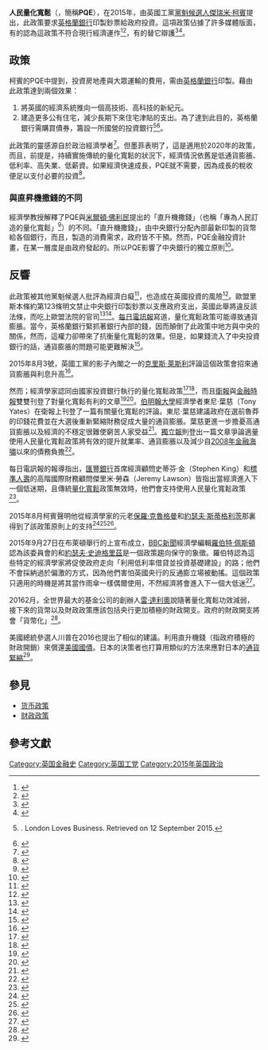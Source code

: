 {{Orphan|time=2017-08-28T02:22:30+00:00}}

'''人民量化寬鬆'''（{{lang|en|People's Quantitative Easing}}，簡稱'''PQE'''），在2015年，由英國工黨[[2015年工党_(英国)领袖选举|黨魁候選人]][[杰里米·科爾賓|傑瑞米·柯賓]]提出，此政策要求[[英格蘭銀行|英格蘭銀行]]印製鈔票給政府投資。這項政策佔據了許多媒體版面，有的認為這政策不符合現行經濟運作<ref>{{cite news|url=https://www.theguardian.com/politics/2015/aug/13/yvette-cooper-jeremy-corbyn-policies-not-credible-labour|title=Yvette Cooper says Labour rival Jeremy Corbyn's policies not credible or radical|last=|first=|date=2015-08-13|work=The Guardian|access-date=|via=|archive-date=2020-11-28|archive-url=https://web.archive.org/web/20201128112355/https://www.theguardian.com/politics/2015/aug/13/yvette-cooper-jeremy-corbyn-policies-not-credible-labour|dead-url=no}}</ref><ref>{{cite news |url=http://www.bbc.co.uk/news/business-33884836 |title=Would Corbyn's 'QE for people' float or sink Britain? |work=BBC News |date=2015-08-12 |accessdate=2016-12-24 |archive-date=2015-08-18 |archive-url=https://web.archive.org/web/20150818102547/http://www.bbc.co.uk/news/business-33884836 |dead-url=no }}</ref>，有的替它辯護<ref>{{cite news|url=https://www.theguardian.com/politics/2015/aug/14/the-labour-party-stands-at-a-crossroads|title=The Labour party stands at a crossroads|last=|first=|date=2015-08-14|work=The Guardian|access-date=|via=|archive-date=2019-12-23|archive-url=https://web.archive.org/web/20191223004738/https://www.theguardian.com/politics/2015/aug/14/the-labour-party-stands-at-a-crossroads|dead-url=no}}</ref><ref>{{cite news|url=https://www.theguardian.com/commentisfree/2015/sep/04/corbynomics-radical-mainstream-economic-orthodoxy|title=Corbynomics sounds subversive, but maybe not for long|last=Clark|first=Tom|date=2015-09-04|work=The Guardian|access-date=|via=|archive-date=2020-11-08|archive-url=https://web.archive.org/web/20201108110325/http://www.theguardian.com/commentisfree/2015/sep/04/corbynomics-radical-mainstream-economic-orthodoxy|dead-url=no}}</ref>。

==政策==
柯賓的PQE中提到，投資房地產與大眾運輸的費用，需由[[英格蘭銀行|英格蘭銀行]]印製。藉由此政策達到兩個效果：
#將英國的經濟系統推向一個高技術、高科技的新紀元。
#建造更多公有住宅，減少長期下來住宅津貼的支出。為了達到此目的，英格蘭銀行需購買債券，籌設一所國營的投資銀行<ref>{{cite web |url=http://www.londonlovesbusiness.com/business-news/politics/corbynomics-what-on-earth-is-jeremy-corbyns-economic-policy/10787.article |title=Corbynomics - what on earth is Jeremy Corbyn's economic policy? |accessdate=2016-12-24 |archive-date=2015-09-11 |archive-url=https://web.archive.org/web/20150911032546/http://www.londonlovesbusiness.com/business-news/politics/corbynomics-what-on-earth-is-jeremy-corbyns-economic-policy/10787.article |dead-url=yes }}. London Loves Business. Retrieved on 12 September 2015.</ref><ref name=telegraph-20150913>{{cite news |url=http://www.telegraph.co.uk/finance/economics/11862318/What-are-we-to-think-of-Jeremy-Corbyns-peoples-QE.html |title=What are we to think of Jeremy Corbyn's 'people's QE'? |first=Roger |last=Bootle |authorlink=Roger Bootle |newspaper=Daily Telegraph |date=2015-09-13 |accessdate=2015-09-17 |archive-date=2020-11-08 |archive-url=https://web.archive.org/web/20201108092411/http://www.telegraph.co.uk/finance/economics/11862318/What-are-we-to-think-of-Jeremy-Corbyns-peoples-QE.html |dead-url=no }}</ref>。

此政策的靈感源自於政治經濟學者{{tsl|en|Richard Murphy (political economist)|理查·墨菲 (政經學家)|理查·墨菲}}<ref name="guardian-20150922">{{cite news |url=https://www.theguardian.com/politics/2015/sep/22/richard-murphy-corbynomics-tax-social-housing-britain |title=Can Corbynomics guru Richard Murphy fix Britain? |author=Zoe Williams |newspaper=The Guardian |date=2015-09-22 |accessdate=2015-09-23 |archive-date=2020-12-05 |archive-url=https://web.archive.org/web/20201205010740/https://www.theguardian.com/politics/2015/sep/22/richard-murphy-corbynomics-tax-social-housing-britain |dead-url=no }}</ref>。但墨菲表明了，這是適用於2020年的政策，而且，前提是，持續實施傳統的量化寬鬆的狀況下，經濟情況依舊是低通貨膨脹、低利率、高失業、低薪資。如果經濟快速成長，PQE就不需要，因為成長的稅收便足以支付必要的投資<ref name=theaccountant-20150824>{{cite news |url=http://www.theaccountant-online.com/features/corbynomics-everything-you-always-wanted-to-know-about-it-explained-by-richard-murphy-4654295/ |title=Corbynomics: Everything you always wanted to know about it, explained by Richard Murphy |author=Carlos Martin Tornero |newspaper=The Accountant |date=2015-08-24 |accessdate=2015-09-26 |archive-date=2017-05-30 |archive-url=https://web.archive.org/web/20170530182038/http://www.theaccountant-online.com/features/corbynomics-everything-you-always-wanted-to-know-about-it-explained-by-richard-murphy-4654295/ |dead-url=no }}</ref>。

===與直昇機撒錢的不同===

經濟學教授{{tsl|en|Simon Wren-Lewis|西蒙·雷恩路易斯}}解釋了PQE與[[米爾頓·佛利民|米爾頓·佛利民]]提出的「直升機撒錢」（也稱「專為人民訂造的量化寬鬆」<ref>{{Cite web|url=http://blogs.reuters.com/anatole-kaletsky/2012/08/01/how-about-quantitative-easing-for-the-people/|title=How about quantitative easing for the people?|last=Kaletsky|first=Anatole|date=2012-08-01|website=Reuters Blogs|publisher=|access-date=2016-10-06|archive-date=2013-05-28|archive-url=https://web.archive.org/web/20130528204341/http://blogs.reuters.com/anatole-kaletsky/2012/08/01/how-about-quantitative-easing-for-the-people/|dead-url=no}}</ref>）的不同。「直升機撒錢」，由中央銀行分配內部最新印製的貨幣給各個銀行，而且，製造的消費需求，政府皆不干預。然而，PQE金融投資計畫，在某一層度是由政府發起的。所以PQE影響了中央銀行的獨立原則<ref name=srw-20150816>{{cite web |url=http://mainlymacro.blogspot.co.uk/2015/08/peoples-qe-and-corbyns-qe.html |title=People's QE and Corbyn's QE |author={{tsl|en|Simon Wren-Lewis||Simon Wren-Lewis}} |publisher=mainly macro |date=2015-08-16 |accessdate=2015-09-20 |archive-date=2017-12-08 |archive-url=https://web.archive.org/web/20171208171243/https://mainlymacro.blogspot.co.uk/2015/08/peoples-qe-and-corbyns-qe.html |dead-url=no }}</ref>。

== 反響 ==
此政策被其他黨魁候選人批評為經濟白癡<ref>{{cite news|url=https://www.theguardian.com/politics/2015/aug/13/yvette-cooper-jeremy-corbyn-policies-not-credible-labour|title=Yvette Cooper says Labour rival Jeremy Corbyn's policies not credible or radical|accessdate=2016-12-24|archive-date=2020-11-28|archive-url=https://web.archive.org/web/20201128112355/https://www.theguardian.com/politics/2015/aug/13/yvette-cooper-jeremy-corbyn-policies-not-credible-labour|dead-url=no}}</ref>，也造成在英國投資的風險<ref>{{cite news|url=http://www.bbc.co.uk/news/business-33884836|title=Would Corbyn's 'QE for people' float or sink Britain?|date=2015-08-12|work=BBC News|accessdate=2016-12-24|archive-date=2015-08-18|archive-url=https://web.archive.org/web/20150818102547/http://www.bbc.co.uk/news/business-33884836|dead-url=no}}</ref>。歐盟里斯本條約第123條明文禁止中央銀行印製鈔票以支應政府支出，英國此舉將違反該法條，而吃上歐盟法院的官司<ref>{{cite news |url=http://www.telegraph.co.uk/finance/bank-of-england/11804324/Jeremy-Corbyns-Peoples-QE-would-force-Britain-into-three-year-battle-with-the-EU.html |title=Jeremy Corbyn's 'People's QE' would force Britain into three-year battle with the EU |location=London |work=The Daily Telegraph |first=Peter |last=Spence |date=2015-08-15 |accessdate=2016-12-24 |archive-date=2016-04-24 |archive-url=https://web.archive.org/web/20160424124949/http://www.telegraph.co.uk/finance/bank-of-england/11804324/Jeremy-Corbyns-Peoples-QE-would-force-Britain-into-three-year-battle-with-the-EU.html |dead-url=no }}</ref><ref>{{citation |url=http://www.lisbon-treaty.org/wcm/the-lisbon-treaty/treaty-on-the-functioning-of-the-european-union-and-comments/part-3-union-policies-and-internal-actions/title-viii-economic-and-monetary-policy/chapter-1-economic-policy/391-article-123.html |title=The Lisbon Treaty Article 123 |access-date=2016-12-24 |archive-url=https://web.archive.org/web/20150822111902/http://www.lisbon-treaty.org/wcm/the-lisbon-treaty/treaty-on-the-functioning-of-the-european-union-and-comments/part-3-union-policies-and-internal-actions/title-viii-economic-and-monetary-policy/chapter-1-economic-policy/391-article-123.html |archive-date=2015-08-22 |dead-url=yes }}</ref>。[[每日电讯报|每日電訊報]]寫道，量化寬鬆政策可能導致通貨膨脹。當今，英格蘭銀行緊抓著銀行內部的錢，因而顛倒了此政策中地方與中央的關係，然而，這權力卻帶來了抗衡量化寬鬆的效果。但是，如果錢流入了中央投資銀行的話，通貨膨脹的問題可能更難解決<ref>{{cite web |url=http://www.telegraph.co.uk/finance/economics/11862318/What-are-we-to-think-of-Jeremy-Corbyns-peoples-QE.html |title=What are we to think of Jeremy Corbyn's 'people’s QE'? |accessdate=2016-12-24 |archive-date=2020-11-08 |archive-url=https://web.archive.org/web/20201108092411/http://www.telegraph.co.uk/finance/economics/11862318/What-are-we-to-think-of-Jeremy-Corbyns-peoples-QE.html |dead-url=no }}</ref>。

2015年8月3號，英國工黨的影子內閣之一的[[克里斯·萊斯利|克里斯·萊斯利]]評論這個政策會招來通貨膨脹與利息升高<ref name="guardian-20150803">{{cite news|url=https://www.theguardian.com/politics/2015/aug/03/jeremy-corbyn-economic-strategy-would-keep-tories-in-power-chris-leslie|title=Corbyn's economic strategy would keep Tories in power, top Labour figure says|date=2015-08-03|newspaper=The Guardian|accessdate=2015-09-20|author=Nicholas Watt|archive-date=2020-11-08|archive-url=https://web.archive.org/web/20201108144746/https://www.theguardian.com/politics/2015/aug/03/jeremy-corbyn-economic-strategy-would-keep-tories-in-power-chris-leslie|dead-url=no}}</ref>。

然而；經濟學家{{tsl|en|Robert Skidelsky|羅伯特·斯基德爾斯基|}}認同由國家投資銀行執行的量化寬鬆政策<ref>{{cite news|url=https://www.theguardian.com/politics/2015/aug/14/the-labour-party-stands-at-a-crossroads|title=The Labour party stands at a crossroads|last=|first=|date=2015-08-14|work=The Guardian|via=|access-date=|archive-date=2019-12-23|archive-url=https://web.archive.org/web/20191223004738/https://www.theguardian.com/politics/2015/aug/14/the-labour-party-stands-at-a-crossroads|dead-url=no}}</ref><ref name="guardian-20150819">{{cite news|url=https://www.theguardian.com/business/2015/aug/19/corbynomics-why-we-should-take-it-seriously|title=Why we should take Corbynomics seriously|last=|first=Robert|date=2015-08-19|work=|newspaper=The Guardian|via=|accessdate=2015-09-20|access-date=|author=Skidelsky|archive-date=2015-09-19|archive-url=https://web.archive.org/web/20150919080033/http://www.theguardian.com/business/2015/aug/19/corbynomics-why-we-should-take-it-seriously|dead-url=no}}</ref>，而且[[衛報|衛報]]與[[金融時報|金融時報]]雙雙刊登了對量化寬鬆有利的文章<ref>{{Cite web|url=http://ftalphaville.ft.com/2015/08/06/2136475/corbyns-peoples-qe-could-actually-be-a-decent-idea/|title=Corby's "People's QE" could actually be a decent idea|accessdate=2015-08-20|date=2015-08-06|last=Klein|first=Matthew|website=Financial Times Alphaville|archive-date=2020-11-24|archive-url=https://web.archive.org/web/20201124101833/https://ftalphaville.ft.com/2015/08/06/2136475/corbyns-peoples-qe-could-actually-be-a-decent-idea/|dead-url=no}}</ref><ref>{{cite news|url=https://www.theguardian.com/commentisfree/2015/sep/04/corbynomics-radical-mainstream-economic-orthodoxy|title=Corbynomics sounds subversive, but maybe not for long|last=Clark|first=Tom|date=2015-09-04|work=The Guardian|via=|access-date=|archive-date=2020-11-08|archive-url=https://web.archive.org/web/20201108110325/http://www.theguardian.com/commentisfree/2015/sep/04/corbynomics-radical-mainstream-economic-orthodoxy|dead-url=no}}</ref>。[[伯明翰大学|伯明翰大學]]經濟學者東尼·葉慈（Tony Yates）在衛報上刊登了一篇有關量化寬鬆的評論。東尼·葉慈建議政府在選前魯莽的印錢花費並在大選後重新緊縮財務促成大量的通貨膨脹。葉慈更進一步擔憂高通貨膨脹以及經濟的不穩定很難使窮苦人家受益<ref>{{Cite news|url=https://www.theguardian.com/business/economics-blog/2015/sep/22/jeremy-corbyn-qe-for-the-people-jeopardises-bank-of-england-independence|title=Corbyn's QE for the people jeopardises the Bank of England's independence|last=Yates|first=Tony|date=2015-09-22|work=|newspaper=The Guardian|via=|language=en-GB|issn=0261-3077|access-date=2016-10-06|archive-date=2020-11-08|archive-url=https://web.archive.org/web/20201108113501/http://www.theguardian.com/business/economics-blog/2015/sep/22/jeremy-corbyn-qe-for-the-people-jeopardises-bank-of-england-independence|dead-url=no}}</ref>。[[獨立報|獨立報]]則登出一篇文章爭論適量使用人民量化寬鬆政策將有效的提升就業率、通貨膨脹以及減少自[[2007年–2008年環球金融危機|2008年金融海嘯]]以來的債務負擔<ref name="independent-20150915">{{cite news|url=http://www.independent.co.uk/voices/comment/peoples-quantitative-easing-may-be-the-best-way-to-undo-the-mistakes-of-the-first-round-of-qe-10501479.html|title=People's Quantitative Easing may be the best way to undo the mistakes of the first round of QE|date=2015-09-15|newspaper=The Independent|accessdate=2015-09-19|author=George Cooper|archive-date=2018-07-27|archive-url=https://web.archive.org/web/20180727024231/https://www.independent.co.uk/voices/comment/peoples-quantitative-easing-may-be-the-best-way-to-undo-the-mistakes-of-the-first-round-of-qe-10501479.html|dead-url=no}}</ref>。

每日電訊報的報導指出，[[匯豐銀行|匯豐銀行]]首席經濟顧問史蒂芬·金（Stephen King）和[[標準人壽|標準人壽]]的高階國際財務顧問傑里米·勞森（Jeremy Lawson）皆指出當經濟進入下一個低迷期，且傳統[[量化寬鬆|量化寬鬆]]政策無效時，他們會支持使用人民量化寬鬆政策<ref name="telegraph-20150916">{{cite news|url=http://www.telegraph.co.uk/finance/economics/11869701/Jeremy-Corbyns-QE-for-the-people-is-exactly-what-the-world-may-soon-need.html|title=Jeremy Corbyn's QE for the people is exactly what the world may soon need|last=Evans-Pritchard|first=Ambrose|date=2015-09-16|authorlink=Ambrose Evans-Pritchard|newspaper=Daily Telegraph|accessdate=2015-09-17|archive-date=2021-01-31|archive-url=https://web.archive.org/web/20210131163952/https://www.telegraph.co.uk/finance/economics/11869701/Jeremy-Corbyns-QE-for-the-people-is-exactly-what-the-world-may-soon-need.html|dead-url=no}}</ref>。

2015年8月柯賓聲明他從經濟學家的元老[[保羅·克魯格曼|保羅·克魯格曼]]和[[约瑟夫·斯蒂格利茨|約瑟夫·斯蒂格利茨]]那裏得到了該政策原則上的支持<ref name="cnbc-20150818">{{cite news|url=http://www.cnbc.com/2015/08/18/peoples-qe-left-wing-leaders-plans-for-the-uk.html|title=.People's QE?. Left-wing leader's plans for the UK|date=2015-08-18|publisher=CNBC News|accessdate=2015-09-20|author=Catherine Boyle|archive-date=2020-12-28|archive-url=https://web.archive.org/web/20201228034155/https://www.cnbc.com/2015/08/18/peoples-qe-left-wing-leaders-plans-for-the-uk.html|dead-url=no}}</ref><ref name="nyt-20150804">{{cite news|url=http://krugman.blogs.nytimes.com/2015/08/04/corbyn-and-the-cringe-caucus/|title=Corbyn and the Cringe Caucus|date=2015-08-04|newspaper=New York Times|accessdate=2015-09-20|author=Paul Krugman|archive-date=2020-11-14|archive-url=https://web.archive.org/web/20201114144027/https://krugman.blogs.nytimes.com/2015/08/04/corbyn-and-the-cringe-caucus|dead-url=no}}</ref><ref name="nyt-20150914">{{cite news|url=http://www.nytimes.com/2015/09/14/opinion/paul-krugman-labours-dead-center.html|title=Labour's Dead Center|date=2015-09-14|newspaper=New York Times|accessdate=2015-09-20|author=Paul Krugman|archive-date=2020-11-08|archive-url=https://web.archive.org/web/20201108120347/https://www.nytimes.com/2015/09/14/opinion/paul-krugman-labours-dead-center.html|dead-url=no}}</ref>。

2015年9月27日在布萊頓舉行的{{tsl|en|Labour Party (UK) Conference|英國工黨大會|工黨大會}}上宣布成立{{tsl|en|Economic Advisory Committee|經濟諮詢委員會|}}，[[英國廣播公司新聞|BBC新聞]]經濟學編輯[[羅伯特·佩斯頓|羅伯特·佩斯頓]]認為該委員會的{{tsl|en|Simon Wren-Lewis||Simon Wren-Lewis}}和[[約瑟夫·史迪格里茲|約瑟夫·史迪格里茲]]是一個政策趨向保守的象徵。羅伯特認為這些特定的經濟學家將促使政府走向「利用低利率借貸並投資基礎建設」的路；他們不會採納過於偏激的方式，因為他們害怕英國央行的反通膨立場被動搖。這個政策只適用的時機是將其當作雨傘一樣偶爾使用，不然經濟將會進入下一個大低迷<ref name="BBC01">{{cite web|url=http://www.bbc.co.uk/news/business-34376085|title=Corbynomics' Thatcher moment|accessdate=2016-03-11|date=2015-09-27|last=Peston|first=Robert|publisher=''[[英國廣播公司新聞|BBC News]]''|website=|access-date=|archive-date=2020-11-08|archive-url=https://web.archive.org/web/20201108110525/https://www.bbc.co.uk/news/business-34376085|dead-url=no}}</ref>。

20162月，全世界最大的基金公司{{tsl|en|Bridgewater Associates||Bridgewater Associates}}的創辦人[[雷·達利奧|雷·達利奧]]說隨著量化寬鬆功效減弱，接下來的貨幣以及財政政策應該包括央行更加積極的財政開支。政府的財政開支將會「貨幣化」<ref name=reuters-20160218>{{cite news |url=http://www.reuters.com/article/us-funds-bridgewater-dalio-idUSKCN0VR0EH |title=Bridgewater's Dalio: 'Helicopter money' might help U.S. economy |author=Jennifer Ablan |publisher=Reuters |date=2016-02-18 |accessdate=2016-02-19 |archive-date=2020-10-26 |archive-url=https://web.archive.org/web/20201026104001/https://www.reuters.com/article/us-funds-bridgewater-dalio-idUSKCN0VR0EH |dead-url=no }}</ref>。

美國總統參選人川普在2016也提出了相似的建議。利用直升機錢（指政府積極的財政開銷）來償還[[美國國債|美國國債]]。日本的決策者也打算用類似的方法來應對日本的[[通貨緊縮|通貨緊縮]]<ref name="telegraph-20160528">{{cite news |url=http://www.telegraph.co.uk/business/2016/05/28/donald-trumps-wild-idea-about-dealing-with-debt-may-be-here-soon/ |title=Donald Trump's wild idea about dealing with debt may be here sooner than you'd think |author=Peter Spence |newspaper=Daily Telegraph |date=2016-05-28 |accessdate=2016-05-31 |archive-date=2020-11-08 |archive-url=https://web.archive.org/web/20201108172545/http://www.telegraph.co.uk/business/2016/05/28/donald-trumps-wild-idea-about-dealing-with-debt-may-be-here-soon/ |dead-url=no }}</ref>。

==參見==
*[[货币政策|货币政策]]
*[[财政政策|财政政策]]

== 參考文獻 ==
{{reflist|30em}}

{{tsl|en|Category:Jeremy Corbyn|| }}

[[Category:英国金融史|Category:英国金融史]]
[[Category:英国工党|Category:英国工党]]
[[Category:2015年英国政治|Category:2015年英国政治]]